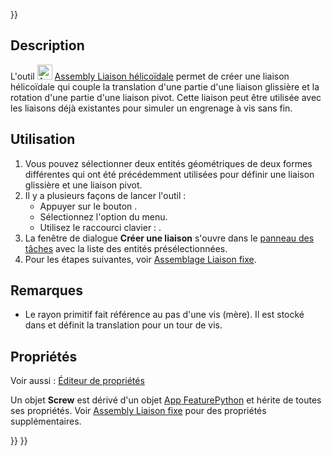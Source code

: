 <languages/>

{{UnfinishedDocu{{#translation:}}}}

{{Docnav/fr
|[[Assembly_CreateJointRackPinion/fr|Liaison crémaillère]]
|[[Assembly_CreateJointGears/fr|Liaison engrenage]]
|[[Assembly_Workbench/fr|Atelier Assembly]]
|IconL=Assembly_CreateJointRackPinion.svg
|IconR=Assembly_CreateJointGears.svg
|IconC=Workbench_Assembly.svg
}}

{{GuiCommand/fr
|Name=Assembly CreateJointScrew
|Name/fr=Assembly Liaison hélicoïdale
|MenuLocation=Assemblage → Créer une liaison hélicoïdale
|Workbenches=[[Assembly_Workbench/fr|Assembly]]
|Shortcut={{KEY|W}}
|Version=1.0
|SeeAlso=
}}

==Description==

L'outil [[Image:Assembly_CreateJointScrew.svg|24px]] [[Assembly_CreateJointScrew/fr|Assembly Liaison hélicoïdale]] permet de créer une liaison hélicoïdale qui couple la translation d'une partie d'une liaison glissière et la rotation d'une partie d'une liaison pivot. Cette liaison peut être utilisée avec les liaisons déjà existantes pour simuler un engrenage à vis sans fin.

<span id="Usage"></span>
==Utilisation==

# Vous pouvez sélectionner deux entités géométriques de deux formes différentes qui ont été précédemment utilisées pour définir une liaison glissière et une liaison pivot.
# Il y a plusieurs façons de lancer l'outil :
#* Appuyer sur le bouton {{Button|[[Image:Assembly_CreateJointScrew.svg|16px]] [[Assembly_CreateJointScrew/fr|Créer une liaison hélicoïdale]]}}.
#* Sélectionnez l'option {{MenuCommand|Assemblage → [[Image:Assembly_CreateJointScrew.svg|16px]] Créer une liaison hélicoïdale}} du menu.
#* Utilisez le raccourci clavier : {{KEY|W}}.
# La fenêtre de dialogue '''Créer une liaison''' s'ouvre dans le [[Task_panel/fr|panneau des tâches]] avec la liste des entités présélectionnées.
# Pour les étapes suivantes, voir [[Assembly_CreateJointFixed/fr#Utilisation|Assemblage Liaison fixe]].

<span id="Notes"></span>
==Remarques==

* Le rayon primitif fait référence au pas d'une vis (mère). Il est stocké dans {{PropertyData|Distance}} et définit la translation pour un tour de vis. 

<span id="Properties"></span>
==Propriétés==

Voir aussi : [[Property_editor/fr|Éditeur de propriétés]]

Un objet '''Screw''' est dérivé d'un objet [[App_FeaturePython/fr|App FeaturePython]] et hérite de toutes ses propriétés. Voir [[Assembly_CreateJointFixed/fr#Propriétés|Assembly Liaison fixe]] pour des propriétés supplémentaires.


{{Docnav/fr
|[[Assembly_CreateJointRackPinion/fr|Liaison crémaillère]]
|[[Assembly_CreateJointGears/fr|Liaison engrenage]]
|[[Assembly_Workbench/fr|Atelier Assembly]]
|IconL=Assembly_CreateJointRackPinion.svg
|IconR=Assembly_CreateJointGears.svg
|IconC=Workbench_Assembly.svg
}}

{{Assembly_Tools_navi{{#translation:}}}}
{{Userdocnavi{{#translation:}}}}